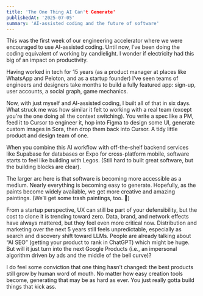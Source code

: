 ```yaml
---
title: 'The One Thing AI Can't Generate'
publishedAt: '2025-07-05'
summary: 'AI-assisted coding and the future of software'
---
```


This was the first week of our engineering accelerator where we were encouraged to use AI-assisted coding. Until now, I’ve been doing the coding equivalent of working by candlelight. I wonder if electricity had this big of an impact on productivity.

Having worked in tech for 15 years (as a product manager at places like WhatsApp and Peloton, and as a startup founder) I’ve seen teams of engineers and designers take months to build a fully featured app: sign-up, user accounts, a social graph, game mechanics.

Now, with just myself and AI-assisted coding, I built all of that in six days. What struck me was how similar it felt to working with a real team (except you're the one doing all the context switching). You write a spec like a PM, feed it to Cursor to engineer it, hop into Figma to design some UI, generate custom images in Sora, then drop them back into Cursor. A tidy little product and design team of one.

When you combine this AI workflow with off-the-shelf backend services like Supabase for databases or Expo for cross-platform mobile, software starts to feel like building with Legos. (Still hard to built great software, but the building blocks are clear). 

The larger arc here is that software is becoming more accessible as a medium. Nearly everything is becoming easy to generate. Hopefully, as the paints become widely available, we get more creative and amazing paintings. (We’ll get some trash paintings, too. 🙂)

From a startup perspective, UX can still be part of your defensibility, but the cost to clone it is trending toward zero. Data, brand, and network effects have always mattered, but they feel even more critical now. Distribution and marketing over the next 5 years still feels unpredictable, especially as search and discovery shift toward LLMs. People are already talking about “AI SEO” (getting your product to rank in ChatGPT) which might be huge. But will it just turn into the next Google Products (i.e., an impersonal algorithm driven by ads and the middle of the bell curve)?

I do feel some conviction that one thing hasn’t changed: the best products still grow by human word of mouth. No matter how easy creation tools become, generating that may be as hard as ever. You just really gotta build things that kick ass. 
